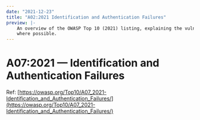 ```yaml
---
date: "2021-12-23"
title: "A02:2021 Identification and Authentication Failures"
preview: |-
    An overview of the OWASP Top 10 (2021) listing, explaining the vulnerabilities and throwing in examples 
    where possible.
---
```


# A07:2021 &mdash; Identification and Authentication Failures

Ref: [https://owasp.org/Top10/A07_2021-Identification_and_Authentication_Failures/](https://owasp.org/Top10/A07_2021-Identification_and_Authentication_Failures/)